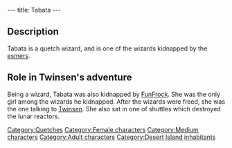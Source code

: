 ---
title: Tabata
---

{{Character|
Name=Tabata|
Image=QTTABATA.jpg|
Race=[[Quetch]]|
Gender=Female|
Size=Medium|
Age=Adult}}

==Description==
Tabata is a quetch wizard, and is one of the wizards kidnapped by the [[esmers]].

==Role in Twinsen's adventure==
Being a wizard, Tabata was also kidnapped by [[FunFrock]]. She was the only girl among the wizards he kidnapped. After the wizards were freed, she was the one talking to [[Twinsen]]. She also sat in one of shuttles which destroyed the lunar reactors.

[[Category:Quetches]]
[[Category:Female characters]]
[[Category:Medium characters]]
[[Category:Adult characters]]
[[Category:Desert Island inhabitants]]